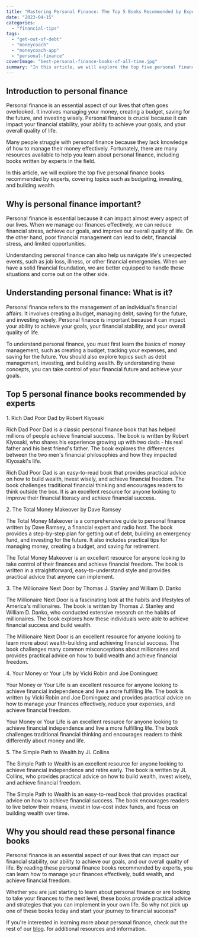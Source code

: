 ```yaml
---
title: "Mastering Personal Finance: The Top 5 Books Recommended by Experts"
date: "2023-04-15"
categories: 
  - "financial-tips"
tags: 
  - "get-out-of-debt"
  - "moneycoach"
  - "moneycoach-app"
  - "personal-finance"
coverImage: "best-personal-finance-books-of-all-time.jpg"
summary: "In this article, we will explore the top five personal finance books recommended by experts, covering topics such as budgeting, investing, and building wealth."
---
```


## Introduction to personal finance

Personal finance is an essential aspect of our lives that often goes overlooked. It involves managing your money, creating a budget, saving for the future, and investing wisely. Personal finance is crucial because it can impact your financial stability, your ability to achieve your goals, and your overall quality of life.

Many people struggle with personal finance because they lack knowledge of how to manage their money effectively. Fortunately, there are many resources available to help you learn about personal finance, including books written by experts in the field.

In this article, we will explore the top five personal finance books recommended by experts, covering topics such as budgeting, investing, and building wealth.

## Why is personal finance important?

Personal finance is essential because it can impact almost every aspect of our lives. When we manage our finances effectively, we can reduce financial stress, achieve our goals, and improve our overall quality of life. On the other hand, poor financial management can lead to debt, financial stress, and limited opportunities.

Understanding personal finance can also help us navigate life's unexpected events, such as job loss, illness, or other financial emergencies. When we have a solid financial foundation, we are better equipped to handle these situations and come out on the other side.

## Understanding personal finance: What is it?

Personal finance refers to the management of an individual's financial affairs. It involves creating a budget, managing debt, saving for the future, and investing wisely. Personal finance is important because it can impact your ability to achieve your goals, your financial stability, and your overall quality of life.

To understand personal finance, you must first learn the basics of money management, such as creating a budget, tracking your expenses, and saving for the future. You should also explore topics such as debt management, investing, and building wealth. By understanding these concepts, you can take control of your financial future and achieve your goals.

## Top 5 personal finance books recommended by experts

1\. Rich Dad Poor Dad by Robert Kiyosaki

Rich Dad Poor Dad is a classic personal finance book that has helped millions of people achieve financial success. The book is written by Robert Kiyosaki, who shares his experience growing up with two dads - his real father and his best friend's father. The book explores the differences between the two men's financial philosophies and how they impacted Kiyosaki's life.

Rich Dad Poor Dad is an easy-to-read book that provides practical advice on how to build wealth, invest wisely, and achieve financial freedom. The book challenges traditional financial thinking and encourages readers to think outside the box. It is an excellent resource for anyone looking to improve their financial literacy and achieve financial success.

2\. The Total Money Makeover by Dave Ramsey

The Total Money Makeover is a comprehensive guide to personal finance written by Dave Ramsey, a financial expert and radio host. The book provides a step-by-step plan for getting out of debt, building an emergency fund, and investing for the future. It also includes practical tips for managing money, creating a budget, and saving for retirement.

The Total Money Makeover is an excellent resource for anyone looking to take control of their finances and achieve financial freedom. The book is written in a straightforward, easy-to-understand style and provides practical advice that anyone can implement.

3\. The Millionaire Next Door by Thomas J. Stanley and William D. Danko

The Millionaire Next Door is a fascinating look at the habits and lifestyles of America's millionaires. The book is written by Thomas J. Stanley and William D. Danko, who conducted extensive research on the habits of millionaires. The book explores how these individuals were able to achieve financial success and build wealth.

The Millionaire Next Door is an excellent resource for anyone looking to learn more about wealth-building and achieving financial success. The book challenges many common misconceptions about millionaires and provides practical advice on how to build wealth and achieve financial freedom.

4\. Your Money or Your Life by Vicki Robin and Joe Dominguez

Your Money or Your Life is an excellent resource for anyone looking to achieve financial independence and live a more fulfilling life. The book is written by Vicki Robin and Joe Dominguez and provides practical advice on how to manage your finances effectively, reduce your expenses, and achieve financial freedom.

Your Money or Your Life is an excellent resource for anyone looking to achieve financial independence and live a more fulfilling life. The book challenges traditional financial thinking and encourages readers to think differently about money and life.

5\. The Simple Path to Wealth by JL Collins

The Simple Path to Wealth is an excellent resource for anyone looking to achieve financial independence and retire early. The book is written by JL Collins, who provides practical advice on how to build wealth, invest wisely, and achieve financial freedom.

The Simple Path to Wealth is an easy-to-read book that provides practical advice on how to achieve financial success. The book encourages readers to live below their means, invest in low-cost index funds, and focus on building wealth over time.

## Why you should read these personal finance books

Personal finance is an essential aspect of our lives that can impact our financial stability, our ability to achieve our goals, and our overall quality of life. By reading these personal finance books recommended by experts, you can learn how to manage your finances effectively, build wealth, and achieve financial freedom.

Whether you are just starting to learn about personal finance or are looking to take your finances to the next level, these books provide practical advice and strategies that you can implement in your own life. So why not pick up one of these books today and start your journey to financial success?

If you're interested in learning more about personal finance, check out the rest of our [blog](https://www.moneycoach.ai/blog). for additional resources and information.
